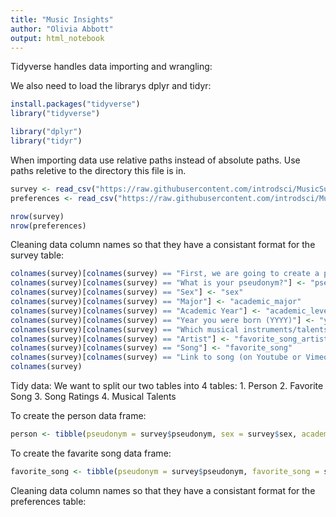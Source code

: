 ```yaml
---
title: "Music Insights"
author: "Olivia Abbott"
output: html_notebook
---
```


Tidyverse handles data importing and wrangling:

We also need to load the librarys dplyr and tidyr:

```r
install.packages("tidyverse")
library("tidyverse")

library("dplyr")
library("tidyr")
```

When importing data use relative paths instead of absolute paths. Use paths reletive to the directory this file is in.

```r
survey <- read_csv("https://raw.githubusercontent.com/introdsci/MusicSurvey/master/music-survey.csv")
preferences <- read_csv("https://raw.githubusercontent.com/introdsci/MusicSurvey/master/preferences-survey.csv")

nrow(survey)
nrow(preferences)
```

Cleaning data column names so that they have a consistant format for the survey table:

```r
colnames(survey)[colnames(survey) == "First, we are going to create a pseudonym for you to keep this survey anonymous (more or less). Which pseudonym generator would you prefer?"] <- "psuedonym_generator"
colnames(survey)[colnames(survey) == "What is your pseudonym?"] <- "pseudonym"
colnames(survey)[colnames(survey) == "Sex"] <- "sex"
colnames(survey)[colnames(survey) == "Major"] <- "academic_major"
colnames(survey)[colnames(survey) == "Academic Year"] <- "academic_level"
colnames(survey)[colnames(survey) == "Year you were born (YYYY)"] <- "year_born"
colnames(survey)[colnames(survey) == "Which musical instruments/talents do you play? (Select all that apply)"] <- "instrument_list"
colnames(survey)[colnames(survey) == "Artist"] <- "favorite_song_artist"
colnames(survey)[colnames(survey) == "Song"] <- "favorite_song"
colnames(survey)[colnames(survey) == "Link to song (on Youtube or Vimeo)"] <- "favorite_song_link"
colnames(survey)
```


Tidy data:
  We want to split our two tables into 4 tables:
  1. Person
  2. Favorite Song
  3. Song Ratings
  4. Musical Talents


To create the person data frame:

```r
person <- tibble(pseudonym = survey$pseudonym, sex = survey$sex, academic_major = survey$academic_major, academic_level = survey$academic_level, year_born = survey$year_born)
```

To create the favarite song data frame:

```r
favorite_song <- tibble(pseudonym = survey$pseudonym, favorite_song = survey$favorite_song, favorite_song_artist = survey$favorite_song_artist, favorite_song_link = survey$favorite_song_link)
```

  
Cleaning data column names so that they have a consistant format for the preferences table:

```r

```


  
  
  
  
  
  
  
  
  